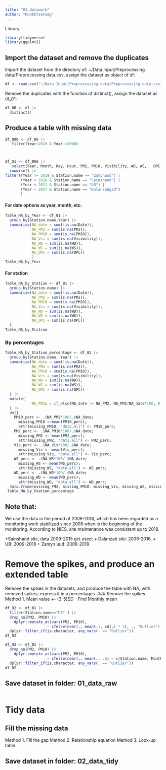 ```yaml
---
title: "01_datawork"
author: "Munkhtsetseg"
---
```



Library

```r
library(tidyverse)
library(ggplot2)
```

## Import the dataset and remove the duplicates

Import the dataset from the directory of: ~/Data Input/Preprocessing data/Preprocessing data.csv, assign the dataset as object of df:

```r
df <- read.csv("~/Data Input/Preprocessing data/Preprocessing data.csv")
```

Remove the duplicates with the function of distinct(), assign the dataset as df_01:

```r
df_00 <- df |>
  distinct()
```

## Produce a table with missing data

```r
df_000 <- df_00 |>
   filter(Year<2019 & Year >2008)



df_01 <- df_000 |>
   select(Year, Month, Day, Hour, PM2, PM10, Visibility, WD, WS,   OPC, Station.name, Date) |>
  rowwise() |>
filter((Year != 2019 & Station.name == "Zamynuud") | 
       (Year < 2016 & Station.name == "Sainshand") |
       (Year < 2021 & Station.name == "UB") |
       (Year < 2017 & Station.name == "Dalanzadgad")
       )

```

#### For date options as year, month, etc:

```r
Table_NA_by_Year <- df_01 |>
  group_by(Station.name,Year) |> 
  summarise(NA_date = sum(!is.na(Date)),
            NA_PM2 = sum(is.na(PM2)),
            NA_PM10 = sum(is.na(PM10)),
            NA_Vis = sum(is.na(Visibility)),
            NA_WD = sum(is.na(WD)),
            NA_WS = sum(is.na(WS)),
            NA_OPC = sum(is.na(OPC))
            ) 
Table_NA_by_Year

```

#### For station
```r
Table_NA_by_Station <- df_01 |>
  group_by(Station.name) |> 
  summarise(NA_date = sum(!is.na(Date)),
            NA_PM2 = sum(is.na(PM2)),
            NA_PM10 = sum(is.na(PM10)),
            NA_Vis = sum(is.na(Visibility)),
            NA_WD = sum(is.na(WD)),
            NA_WS = sum(is.na(WS)),
            NA_OPC = sum(is.na(OPC))
  ) 
Table_NA_by_Station
```

### By percentages
```r
Table_NA_by_Station_percentage <- df_01 |>
  group_by(Station.name, Year) |> 
  summarise(NA_date = sum(!is.na(Date)),
            NA_PM2 = sum(is.na(PM2)),
            NA_PM10 = sum(is.na(PM10)),
            NA_Vis = sum(is.na(Visibility)),
            NA_WD = sum(is.na(WD)),
            NA_WS = sum(is.na(WS)),
            NA_OPC = sum(is.na(OPC))
  ) |> 
  mutate(
            NA_PM2p = if_else(NA_date != NA_PM2, NA_PM2/NA_date*100, 0)
  ) |>
  do({
    PM10_perc <- .$NA_PM2*100/.$NA_date; 
      missing_PM10 <-mean(PM10_perc); 
      attr(missing_PM10, "data.all") <- PM10_perc; 
    PM2_perc <- .$NA_PM10*100/.$NA_date; 
      missing_PM2 <- mean(PM2_perc); 
      attr(missing_PM2, "data.all") <- PM2_perc;
    Vis_perc <- .$NA_Vis*100/.$NA_date; 
      missing_Vis <- mean(Vis_perc); 
      attr(missing_Vis, "data.all") <- Vis_perc; 
    WS_perc <- .$NA_WS*100/.$NA_date; 
      missing_WS <- mean(WS_perc); 
      attr(missing_WS, "data.all") <- WS_perc; 
    WD_perc <- .$NA_WD*100/.$NA_date; 
      missing_WD <- mean(WD_perc); 
      attr(missing_WD, "data.all") <- WD_perc; 
  data.frame(missing_PM2, missing_PM10, missing_Vis, missing_WS, missing_WD)}) 
 Table_NA_by_Station_percentage
```

## Note that:
We use the data in the period of 2009-2018, which has been regarded as a monitoring work stabilized since 2008 when is the beginning of the monitoring. According to NIES, site maintenance was consistent up to 2018. 


+Sainshand site, data 2009-2015 get used; 
+ Dalanzad site: 2009-2016.
+ UB: 2009-2018
+ Zamyn uud: 2009-2018


# Remove the spikes, and produce an extended table
Remove the spikes in the datasets, and produce the table with NA, with removed spikes; express it in a percentages.
### Remove the spikes
Method 1. Mean value +- (3-5)SD
- Find Monthly mean
```r
df_02 <- df_01 |>
  filter(Station.name=="UB" ) |>
  drop_na(PM2, PM10) |>
    dplyr::mutate_at(vars(PM2, PM10), 
                   ~ ifelse(near(., mean(.), sd(.) * 3), ., "Outlier")) |>
  dplyr::filter_if(is.character, any_vars(. == "Outlier"))
df_02
```


```r
df_02 <- df_01 |>
  drop_na(PM2, PM10) |>
    dplyr::mutate_at(vars(PM2, PM10), 
                   ~ ifelse(near(., mean(., .by = c(Station.name, Month)), sd(.) * 3), ., "Outlier")) |>
  dplyr::filter_if(is.character, any_vars(. == "Outlier"))
df_02
```

## Save dataset in folder: 01_data_raw
```r

```

# Tidy data
## Fill the missing data
Method 1. Fill the gap
Method 2. Relationship equation
Method 3. Look-up table

## Save dataset in folder: 02_data_tidy
```r

```
